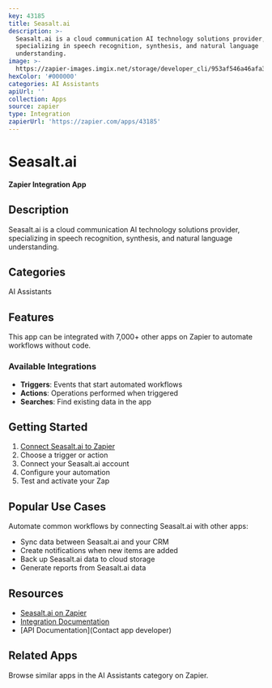 ```yaml
---
key: 43185
title: Seasalt.ai
description: >-
  Seasalt.ai is a cloud communication AI technology solutions provider,
  specializing in speech recognition, synthesis, and natural language
  understanding.
image: >-
  https://zapier-images.imgix.net/storage/developer_cli/953af546a46afa35b055e1e171fae8fb.png?auto=format%2Ccompress&ixlib=python-3.0.0&q=50
hexColor: '#000000'
categories: AI Assistants
apiUrl: ''
collection: Apps
source: zapier
type: Integration
zapierUrl: 'https://zapier.com/apps/43185'
---
```

# Seasalt.ai

**Zapier Integration App**

## Description

Seasalt.ai is a cloud communication AI technology solutions provider, specializing in speech recognition, synthesis, and natural language understanding.

## Categories

AI Assistants

## Features

This app can be integrated with 7,000+ other apps on Zapier to automate workflows without code.

### Available Integrations

- **Triggers**: Events that start automated workflows
- **Actions**: Operations performed when triggered
- **Searches**: Find existing data in the app

## Getting Started

1. [Connect Seasalt.ai to Zapier](https://zapier.com/apps/43185)
2. Choose a trigger or action
3. Connect your Seasalt.ai account
4. Configure your automation
5. Test and activate your Zap

## Popular Use Cases

Automate common workflows by connecting Seasalt.ai with other apps:

- Sync data between Seasalt.ai and your CRM
- Create notifications when new items are added
- Back up Seasalt.ai data to cloud storage
- Generate reports from Seasalt.ai data

## Resources

- [Seasalt.ai on Zapier](https://zapier.com/apps/43185)
- [Integration Documentation](https://zapier.com/apps/43185/integrations)
- [API Documentation](Contact app developer)

## Related Apps

Browse similar apps in the AI Assistants category on Zapier.
